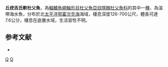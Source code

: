 {{Speciesbox
| taxon = Gilbertidia pustulosa
| binomial_authority = [[Schmidt|Schmidt]], 1937
| status = NE
| status_system = IUCN3.1
| synonyms = *''Psychrolutes pustulosus'', Schmidt, 1937
*''Psychrolutes pustulosa'', Schmidt, 1937
}}

'''丘疣吉氏軟杜父魚'''，為[[輻鰭魚綱|輻鰭魚綱]][[鮋形目|鮋形目]][[杜父魚亞目|杜父魚亞目]][[隱棘杜父魚科|隱棘杜父魚科]]的其中一[[種|種]]，為溫帶海水魚，分布於北[[太平洋|太平洋]][[鄂霍次克海|鄂霍次克海]]海域，棲息深度126-700公尺，體長可達7.6公分，棲息在底層水域，生活習性不明。

==参考文献==
*{{FishBase_species|genus=Gilbertidia|species=pustulosa|year=2014|month=5}}

{{魚類小作品}}
{{Taxonbar}}
[[Category:1937年描述的鱼类|Q]]
[[Category:吉氏軟杜父魚屬|Q]]